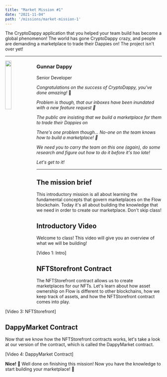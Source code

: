 ```yaml
---
title: "Market Mission #1"
date: "2021-11-04"
path: '/missions/market-mission-1'
---
```



The CryptoDappy application that you helped your team build has become a global phenomenon! The world has gone CryptoDappy crazy, and people are demanding a marketplace to trade their Dappies on! The project isn't over yet!

---

<img src="DappyImage" width="20%" style="float: left;" />


### Gunnar Dappy

Senior Developer

*Congratulations on the success of CryptoDappy, you've done amazing!* 🎉

*Problem is though, that our inboxes have been inundated with a new feature request 📩*

*The public are insisting that we build a marketplace for them to trade their Dappies on*

*There's one problem though... No-one on the team knows how to build a marketplace! 👀*

*We need you to carry the team on this one (again), do some research and figure out how to do it before it's too late!*

*Let's get to it!* 

---

## The mission brief

This introductory mission is all about learning the fundamental concepts that govern marketplaces on the Flow blockchain. Today it's all about building the knowledge that we need in order to create our marketplace. Don't skip class!

## Introductory Video

Welcome to class! This video will give you an overview of what we will be building!

[Video 1: Intro]

## NFTStorefront Contract

The NFTStorefront contract allows us to create marketplaces for our NFTs. Let's learn about how asset ownership on Flow is different to other blockchains, how we keep track of assets, and how the NFTStorefront contract comes into play.

[Video 3: NFTStorefront]

## DappyMarket Contract

Now that we know how the NFTStorefront contracts works, let's take a look at our version of the contract, which is called the DappyMarket contract.

[Video 4: DappyMarket Contract]

**Nice!** 🎉  Well done on finishing this mission! Now you have the knowledge to start building your marketplace! 💪


